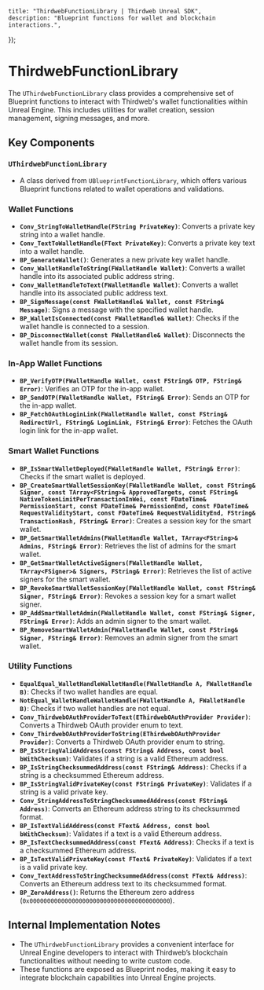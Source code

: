 
    title: "ThirdwebFunctionLibrary | Thirdweb Unreal SDK",
    description: "Blueprint functions for wallet and blockchain interactions.",
});

# ThirdwebFunctionLibrary

The `UThirdwebFunctionLibrary` class provides a comprehensive set of Blueprint functions to interact with Thirdweb's wallet functionalities within Unreal Engine. This includes utilities for wallet creation, session management, signing messages, and more.

## Key Components

### `UThirdwebFunctionLibrary`
- A class derived from `UBlueprintFunctionLibrary`, which offers various Blueprint functions related to wallet operations and validations.

### Wallet Functions

- **`Conv_StringToWalletHandle(FString PrivateKey)`**: Converts a private key string into a wallet handle.
- **`Conv_TextToWalletHandle(FText PrivateKey)`**: Converts a private key text into a wallet handle.
- **`BP_GenerateWallet()`**: Generates a new private key wallet handle.
- **`Conv_WalletHandleToString(FWalletHandle Wallet)`**: Converts a wallet handle into its associated public address string.
- **`Conv_WalletHandleToText(FWalletHandle Wallet)`**: Converts a wallet handle into its associated public address text.
- **`BP_SignMessage(const FWalletHandle& Wallet, const FString& Message)`**: Signs a message with the specified wallet handle.
- **`BP_WalletIsConnected(const FWalletHandle& Wallet)`**: Checks if the wallet handle is connected to a session.
- **`BP_DisconnectWallet(const FWalletHandle& Wallet)`**: Disconnects the wallet handle from its session.

### In-App Wallet Functions

- **`BP_VerifyOTP(FWalletHandle Wallet, const FString& OTP, FString& Error)`**: Verifies an OTP for the in-app wallet.
- **`BP_SendOTP(FWalletHandle Wallet, FString& Error)`**: Sends an OTP for the in-app wallet.
- **`BP_FetchOAuthLoginLink(FWalletHandle Wallet, const FString& RedirectUrl, FString& LoginLink, FString& Error)`**: Fetches the OAuth login link for the in-app wallet.

### Smart Wallet Functions

- **`BP_IsSmartWalletDeployed(FWalletHandle Wallet, FString& Error)`**: Checks if the smart wallet is deployed.
- **`BP_CreateSmartWalletSessionKey(FWalletHandle Wallet, const FString& Signer, const TArray<FString>& ApprovedTargets, const FString& NativeTokenLimitPerTransactionInWei, const FDateTime& PermissionStart, const FDateTime& PermissionEnd, const FDateTime& RequestValidityStart, const FDateTime& RequestValidityEnd, FString& TransactionHash, FString& Error)`**: Creates a session key for the smart wallet.
- **`BP_GetSmartWalletAdmins(FWalletHandle Wallet, TArray<FString>& Admins, FString& Error)`**: Retrieves the list of admins for the smart wallet.
- **`BP_GetSmartWalletActiveSigners(FWalletHandle Wallet, TArray<FSigner>& Signers, FString& Error)`**: Retrieves the list of active signers for the smart wallet.
- **`BP_RevokeSmartWalletSessionKey(FWalletHandle Wallet, const FString& Signer, FString& Error)`**: Revokes a session key for a smart wallet signer.
- **`BP_AddSmartWalletAdmin(FWalletHandle Wallet, const FString& Signer, FString& Error)`**: Adds an admin signer to the smart wallet.
- **`BP_RemoveSmartWalletAdmin(FWalletHandle Wallet, const FString& Signer, FString& Error)`**: Removes an admin signer from the smart wallet.

### Utility Functions

- **`EqualEqual_WalletHandleWalletHandle(FWalletHandle A, FWalletHandle B)`**: Checks if two wallet handles are equal.
- **`NotEqual_WalletHandleWalletHandle(FWalletHandle A, FWalletHandle B)`**: Checks if two wallet handles are not equal.
- **`Conv_ThirdwebOAuthProviderToText(EThirdwebOAuthProvider Provider)`**: Converts a Thirdweb OAuth provider enum to text.
- **`Conv_ThirdwebOAuthProviderToString(EThirdwebOAuthProvider Provider)`**: Converts a Thirdweb OAuth provider enum to string.
- **`BP_IsStringValidAddress(const FString& Address, const bool bWithChecksum)`**: Validates if a string is a valid Ethereum address.
- **`BP_IsStringChecksummedAddress(const FString& Address)`**: Checks if a string is a checksummed Ethereum address.
- **`BP_IsStringValidPrivateKey(const FString& PrivateKey)`**: Validates if a string is a valid private key.
- **`Conv_StringAddressToStringChecksummedAddress(const FString& Address)`**: Converts an Ethereum address string to its checksummed format.
- **`BP_IsTextValidAddress(const FText& Address, const bool bWithChecksum)`**: Validates if a text is a valid Ethereum address.
- **`BP_IsTextChecksummedAddress(const FText& Address)`**: Checks if a text is a checksummed Ethereum address.
- **`BP_IsTextValidPrivateKey(const FText& PrivateKey)`**: Validates if a text is a valid private key.
- **`Conv_TextAddressToStringChecksummedAddress(const FText& Address)`**: Converts an Ethereum address text to its checksummed format.
- **`BP_ZeroAddress()`**: Returns the Ethereum zero address (`0x0000000000000000000000000000000000000000`).

## Internal Implementation Notes

- The `UThirdwebFunctionLibrary` provides a convenient interface for Unreal Engine developers to interact with Thirdweb’s blockchain functionalities without needing to write custom code.
- These functions are exposed as Blueprint nodes, making it easy to integrate blockchain capabilities into Unreal Engine projects.

